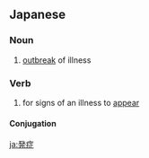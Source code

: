 ==Japanese==
{{ja-kanjitab|はつ|k1=はっ|しょう|yomi=o}}

===Noun===
{{ja-noun|はっしょう|kyu=發症}}

# [[outbreak]] of illness

===Verb===
{{ja-verb-suru|はっしょう|kyu=發症}}

# for signs of an illness to [[appear]]

====Conjugation====
{{ja-suru|はっしょう}}

[[ja:発症]]